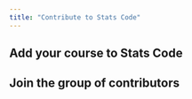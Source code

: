 ```yaml
---
title: "Contribute to Stats Code"
---
```


## Add your course to Stats Code

## Join the group of contributors
